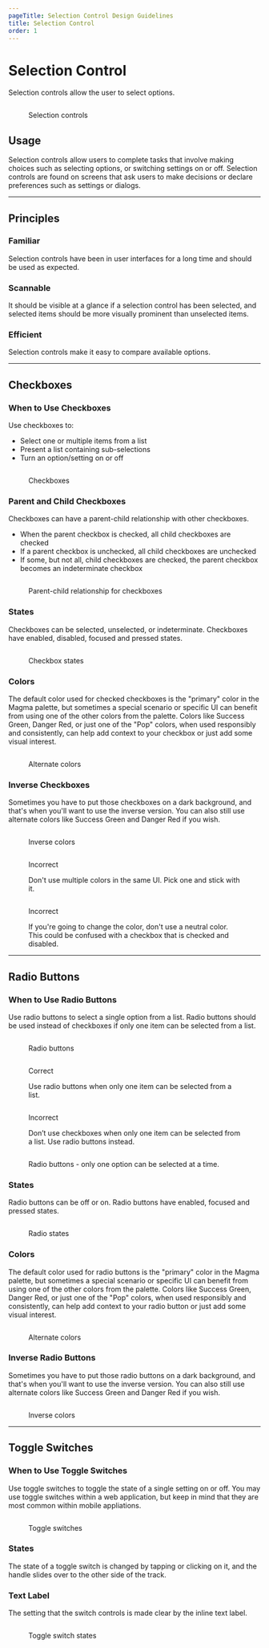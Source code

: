 ```yaml
---
pageTitle: Selection Control Design Guidelines
title: Selection Control
order: 1
---
```



# Selection Control

Selection controls allow the user to select options.

<figure>
  <div class="image-container">
    <img src="../../images/selection-controls/Selection-controls.png" alt="" />
  </div>
  <figcaption>
    <p>Selection controls</p>
  </figcaption>
</figure>

## Usage

Selection controls allow users to complete tasks that involve making choices such as selecting options, or switching settings on or off. Selection controls are found on screens that ask users to make decisions or declare preferences such as settings or dialogs.

<span class="horizontal-spacer"></span>
<hr class="article-divider" />

## Principles

### Familiar

Selection controls have been in user interfaces for a long time and should be used as expected.

### Scannable

It should be visible at a glance if a selection control has been selected, and selected items should be more visually prominent than unselected items.

### Efficient

Selection controls make it easy to compare available options.

<span class="horizontal-spacer"></span>
<hr class="article-divider" />

## Checkboxes

### When to Use Checkboxes

Use checkboxes to:

- Select one or multiple items from a list
- Present a list containing sub-selections
- Turn an option/setting on or off

<figure>
  <div class="image-container">
    <img src="../../images/selection-controls/Checkbox-example.png" alt="" />
  </div>
  <figcaption>
    <p>Checkboxes</p>
  </figcaption>
</figure>

### Parent and Child Checkboxes

Checkboxes can have a parent-child relationship with other checkboxes.

- When the parent checkbox is checked, all child checkboxes are checked
- If a parent checkbox is unchecked, all child checkboxes are unchecked
- If some, but not all, child checkboxes are checked, the parent checkbox becomes an indeterminate checkbox

<figure>
  <div class="image-container">
    <img
      src="../../images/selection-controls/Checkbox-parent-child-example.png"
      alt=""
    />
  </div>
  <figcaption>
    <p>Parent-child relationship for checkboxes</p>
  </figcaption>
</figure>

### States

Checkboxes can be selected, unselected, or indeterminate. Checkboxes have enabled, disabled, focused and pressed states.

<figure>
  <div class="image-container">
    <img src="../../images/selection-controls/Checkbox-states.png" alt="" />
  </div>
  <figcaption>
    <p>Checkbox states</p>
  </figcaption>
</figure>

### Colors

The default color used for checked checkboxes is the "primary" color in the Magma palette, but sometimes a special scenario or specific UI can benefit from using one of the other colors from the palette. Colors like Success Green, Danger Red, or just one of the "Pop" colors, when used responsibly and consistently, can help add context to your checkbox or just add some visual interest.

<figure>
  <div class="image-container">
    <img src="../../images/selection-controls/Checkbox-alternate-colors.png" alt="" />
  </div>
  <figcaption>
    <p>Alternate colors</p>
  </figcaption>
</figure>

### Inverse Checkboxes

Sometimes you have to put those checkboxes on a dark background, and that's when you'll want to use the inverse version. You can also still use alternate colors like Success Green and Danger Red if you wish.

<figure>
  <div class="image-container">
    <img src="../../images/selection-controls/Checkbox-inverse.png" alt="" />
  </div>
  <figcaption>
    <p>Inverse colors</p>
  </figcaption>
</figure>
<div class="two-col">
  <div class="row">
    <div class="col col-1">
      <figure>
        <img src="../../images/selection-controls/Checkbox-incorrect-multi-color.png" alt="" />
        <figcaption>
          <p class="title title-incorrect">Incorrect</p>
          <p>
            Don't use multiple colors in the same UI. Pick one and stick with
            it.
          </p>
        </figcaption>
      </figure>
    </div>
    <div class="col col-2">
      <figure>
        <img src="../../images/selection-controls/Checkbox-incorrect-neutral.png" alt="" />
        <figcaption>
          <p class="title title-incorrect">Incorrect</p>
          <p>
            If you're going to change the color, don't use a neutral color. This
            could be confused with a checkbox that is checked and disabled.
          </p>
        </figcaption>
      </figure>
    </div>
  </div>
</div>
<hr class="article-divider" />

## Radio Buttons

### When to Use Radio Buttons

Use radio buttons to select a single option from a list. Radio buttons should be used instead of checkboxes if only one item can be selected from a list.

<figure>
  <div class="image-container">
    <img src="../../images/selection-controls/Radio-buttons-example.png" alt="" />
  </div>
  <figcaption>
    <p>Radio buttons</p>
  </figcaption>
</figure>
<div class="two-col">
  <div class="row">
    <div class="col col-1">
      <figure>
        <img src="../../images/selection-controls/Radio-select-only-one.png" alt="" />
        <figcaption>
          <p class="title title-correct">Correct</p>
          <p>
            Use radio buttons when only one item can be selected from a list.
          </p>
        </figcaption>
      </figure>
    </div>
    <div class="col col-2">
      <figure>
        <img src="../../images/selection-controls/Radio-select-only-one-incorrect.png" alt="" />
        <figcaption>
          <p class="title title-incorrect">Incorrect</p>
          <p>
            Don’t use checkboxes when only one item can be selected from a list.
            Use radio buttons instead.
          </p>
        </figcaption>
      </figure>
    </div>
  </div>
</div>
<figure>
  <div class="image-container">
    <img src="../../images/selection-controls/Radio-example-2.png" alt="" />
  </div>
  <figcaption>
    <p>Radio buttons - only one option can be selected at a time.</p>
  </figcaption>
</figure>

### States

Radio buttons can be off or on. Radio buttons have enabled, focused and pressed states.

<figure>
  <div class="image-container">
    <img src="../../images/selection-controls/Radio-states.png" alt="" />
  </div>
  <figcaption>
    <p>Radio states</p>
  </figcaption>
</figure>

### Colors

The default color used for radio buttons is the "primary" color in the Magma palette, but sometimes a special scenario or specific UI can benefit from using one of the other colors from the palette. Colors like Success Green, Danger Red, or just one of the "Pop" colors, when used responsibly and consistently, can help add context to your radio button or just add some visual interest.

<figure>
  <div class="image-container">
    <img src="../../images/selection-controls/Radio-alternate-colors.png" alt="" />
  </div>
  <figcaption>
    <p>Alternate colors</p>
  </figcaption>
</figure>

### Inverse Radio Buttons

Sometimes you have to put those radio buttons on a dark background, and that's when you'll want to use the inverse version. You can also still use alternate colors like Success Green and Danger Red if you wish.

<figure>
  <div class="image-container">
    <img src="../../images/selection-controls/Radio-inverse.png" alt="" />
  </div>
  <figcaption>
    <p>Inverse colors</p>
  </figcaption>
</figure>
<hr class="article-divider" />

## Toggle Switches

### When to Use Toggle Switches

Use toggle switches to toggle the state of a single setting on or off. You may use toggle switches within a web application, but keep in mind that they are most common within mobile appliations.

<figure>
  <div class="image-container">
    <img src="../../images/selection-controls/Toggle-switch-example.png" alt="" />
  </div>
  <figcaption>
    <p>Toggle switches</p>
  </figcaption>
</figure>

### States

The state of a toggle switch is changed by tapping or clicking on it, and the handle slides over to the other side of the track.

### Text Label

The setting that the switch controls is made clear by the inline text label.

<figure>
  <div class="image-container">
    <img src="../../images/selection-controls/Toggle-switch-states.png" alt="" />
  </div>
  <figcaption>
    <p>Toggle switch states</p>
  </figcaption>
</figure>

